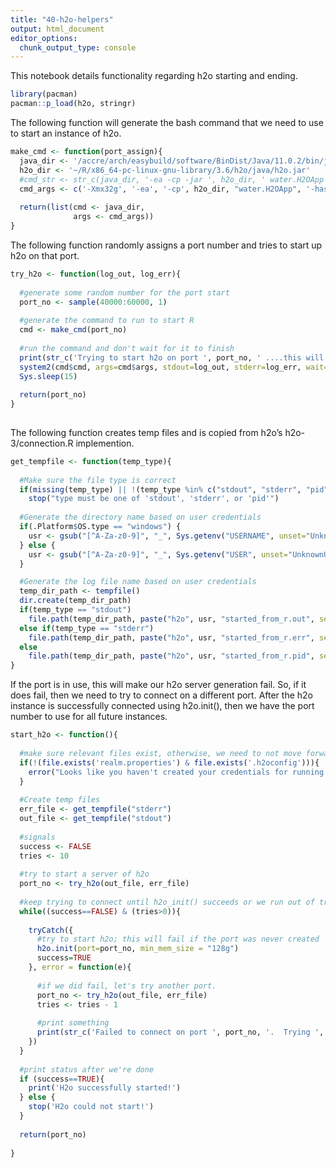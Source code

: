 ```yaml
---
title: "40-h2o-helpers"
output: html_document
editor_options: 
  chunk_output_type: console
---
```


This notebook details functionality regarding h2o starting and ending. 

```r
library(pacman)
pacman::p_load(h2o, stringr)
```

The following function will generate the bash command that we need to use to start an instance of h2o.
```r
make_cmd <- function(port_assign){
  java_dir <- '/accre/arch/easybuild/software/BinDist/Java/11.0.2/bin/java'
  h2o_dir <- '~/R/x86_64-pc-linux-gnu-library/3.6/h2o/java/h2o.jar'
  #cmd_str <- str_c(java_dir, '-ea -cp -jar ', h2o_dir, ' water.H2OApp -hash_login -login_conf realm.properties -port ', port_assign)
  cmd_args <- c('-Xmx32g', '-ea', '-cp', h2o_dir, "water.H2OApp", '-hash_login', '-login_conf', 'realm.properties', '-port', port_assign)
  
  return(list(cmd <- java_dir,
              args <- cmd_args))
}
```


The following function randomly assigns a port number and tries to start up h2o on that port.
```r

try_h2o <- function(log_out, log_err){
  
  #generate some random number for the port start
  port_no <- sample(40000:60000, 1)
  
  #generate the command to run to start R
  cmd <- make_cmd(port_no)
  
  #run the command and don't wait for it to finish
  print(str_c('Trying to start h2o on port ', port_no, ' ....this will take at least 15 seconds'))
  system2(cmd$cmd, args=cmd$args, stdout=log_out, stderr=log_err, wait=FALSE)
  Sys.sleep(15)
  
  return(port_no)
}
  
```

The following function creates temp files and is copied from h2o's h2o-3/connection.R implemention.
```r
get_tempfile <- function(temp_type){
  
  #Make sure the file type is correct
  if(missing(temp_type) || !(temp_type %in% c("stdout", "stderr", "pid")))
    stop("type must be one of 'stdout', 'stderr', or 'pid'")
  
  #Generate the directory name based on user credentials
  if(.Platform$OS.type == "windows") {
    usr <- gsub("[^A-Za-z0-9]", "_", Sys.getenv("USERNAME", unset="UnknownUser"))
  } else {
    usr <- gsub("[^A-Za-z0-9]", "_", Sys.getenv("USER", unset="UnknownUser"))
  }

  #Generate the log file name based on user credentials
  temp_dir_path <- tempfile()
  dir.create(temp_dir_path)
  if(temp_type == "stdout")
    file.path(temp_dir_path, paste("h2o", usr, "started_from_r.out", sep="_"))
  else if(temp_type == "stderr")
    file.path(temp_dir_path, paste("h2o", usr, "started_from_r.err", sep="_"))
  else
    file.path(temp_dir_path, paste("h2o", usr, "started_from_r.pid", sep="_"))
}
```


If the port is in use, this will make our h2o server generation fail.  So, if it does fail, then we need to try to connect on a different port.  After the h2o instance is successfully connected using h2o.init(), then we have the port number to use for all future instances.

```r
start_h2o <- function(){
  
  #make sure relevant files exist, otherwise, we need to not move forward.
  if(!(file.exists('realm.properties') & file.exists('.h2oconfig'))){
    error("Looks like you haven't created your credentials for running h2o.  Please generate these credentials now!")
  }
  
  #Create temp files
  err_file <- get_tempfile("stderr")
  out_file <- get_tempfile("stdout")
  
  #signals
  success <- FALSE
  tries <- 10
  
  #try to start a server of h2o
  port_no <- try_h2o(out_file, err_file)
  
  #keep trying to connect until h2o_init() succeeds or we run out of tries
  while((success==FALSE) & (tries>0)){
    
    tryCatch({
      #try to start h2o; this will fail if the port was never created
      h2o.init(port=port_no, min_mem_size = "128g")
      success=TRUE
    }, error = function(e){
      
      #if we did fail, let's try another port.
      port_no <- try_h2o(out_file, err_file)
      tries <- tries - 1
      
      #print something
      print(str_c('Failed to connect on port ', port_no, '.  Trying ', tries, ' more times...'))
    })
  }
  
  #print status after we're done
  if (success==TRUE){
    print('H2o successfully started!')
  } else {
    stop('H2o could not start!')
  }
  
  return(port_no)
  
} 
```

